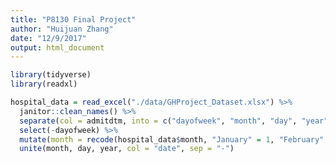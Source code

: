 ```yaml
---
title: "P8130 Final Project"
author: "Huijuan Zhang"
date: "12/9/2017"
output: html_document
---
```


```r
library(tidyverse)
library(readxl)
```

```r
hospital_data = read_excel("./data/GHProject_Dataset.xlsx") %>% 
  janitor::clean_names() %>% 
  separate(col = admitdtm, into = c("dayofweek", "month", "day", "year")) %>% 
  select(-dayofweek) %>% 
  mutate(month = recode(hospital_data$month, "January" = 1, "February" = 2, "March" = 3, "April" = 4, "May" = 5, "June" = 6, "July" = 7, "August" = 8, "September" = 9, "October" = 10, "November" = 11, "December" = 12)) %>% 
  unite(month, day, year, col = "date", sep = "-")
```
